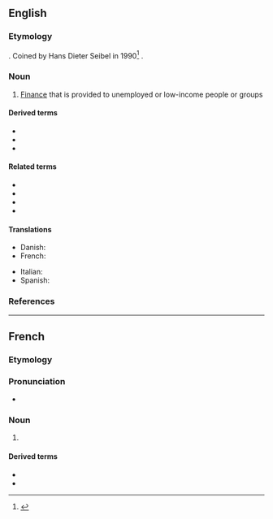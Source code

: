 ==English==

===Etymology===
{{prefix|en|micro|finance}}. Coined by Hans Dieter Seibel in 1990<ref>{{cite-journal|title=Does History Matter? The Old and the New World of Microfinance in Europe and Asia|url=http://www.microfinancegateway.org/gm/document-1.9.29698/29667_file_Does_History_Matter.pdf|author=Hans Dieter Seibel|year=2005|journal=University of Cologne Development Research Center|accessdate=15 January 2012|archiveurl=https://web.archive.org/web/20100806233933/http://www.microfinancegateway.org/gm/document-1.9.29698/29667_file_Does_History_Matter.pdf|archivedate=6 August 2010}}</ref><!-- Should check for earlier references.-->.

===Noun===
{{wikipedia}}
{{en-noun|-|s}}

# {{lb|en|finance}} [[finance|Finance]] that is provided to unemployed or low-income people or groups

====Derived terms====
* {{l|en|microfinancial}}
* {{l|en|microfinancier}}
* {{l|en|microfinancing}}

====Related terms====
* {{l|en|macrofinance}}
* {{l|en|microcredit}}
* {{l|en|microinsurance}}
* {{l|en|microlending}}

====Translations====
{{trans-top|finance provided to low-income people}}
* Danish: {{t|da|mikrofinans|c}}
* French: {{t+|fr|microfinance|f}}
{{trans-mid}}
* Italian: {{t+|it|microfinanza|f}}
* Spanish: {{t|es|microfinanza|f}}
{{trans-bottom}}

===References===
<references/>

----

==French==
{{wikipedia|lang=fr}}

===Etymology===
{{af|fr|micro-|finance}}

===Pronunciation===
* {{fr-IPA}}

===Noun===
{{fr-noun|f}}

# {{lb|fr|finance}} {{l|en|microfinance}}

====Derived terms====
* {{l|fr|microfinancement}}
* {{l|fr|microfinancer}}